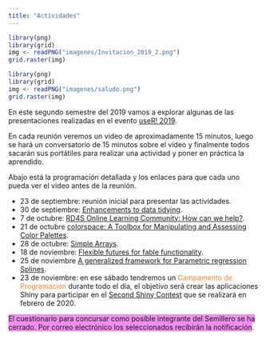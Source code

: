 ```yaml
---
title: "Actividades"
---
```


```r
library(png)
library(grid)
img <- readPNG("imagenes/Invitacion_2019_2.png")
grid.raster(img)
```

```r
library(png)
library(grid)
img <- readPNG("imagenes/saludo.png")
grid.raster(img)
```

En este segundo semestre del 2019 vamos a explorar algunas de las presentaciones realizadas en el evento [useR! 2019](http://www.user2019.fr/). 

En cada reunión veremos un video de aproximadamente 15 minutos, luego se hará un conversatorio de 15 minutos sobre el video y finalmente todos sacarán sus portátiles para realizar una actividad y poner en práctica la aprendido.  

Abajo está la programación detallada y los enlaces para que cada uno pueda ver el video antes de la reunión.

- 23 de septiembre: reunión inicial para presentar las actividades.
- 30 de septiembre: [Enhancements to data tidying](https://youtu.be/qFRYnKdLz5U).
- 7 de octubre: [RD4S Online Learning Community: How can we help?](https://youtu.be/iIjiwzxUI_0).
- 21 de octubre [colorspace: A Toolbox for Manipulating and Assessing Color Palettes](https://youtu.be/6bv2IAcNE_c).
- 28 de octubre: [Simple Arrays](https://youtu.be/LQbH5LlD7sg).
- 18 de noviembre: [Flexible futures for fable functionality](https://youtu.be/DhDOTxojQ3k).
- 25 de noviembre [A generalized framework for Parametric regression Splines](https://youtu.be/5EJ9h3QP6bU).
- 23 de noviembre: en ese sábado tendremos un <font color="#ED852E">Campamento de Programación</font> durante todo el día, el objetivo será crear las aplicaciones Shiny para participar en el [Second Shiny Contest](https://community.rstudio.com/uploads/default/original/2X/e/edf3fa339fadf7f95922c0b095520853a6de359b.gif) que se realizará en febrero de 2020.

<span style="background-color: #F18DF0">
El cuestionario para concursar como posible integrante del Semillero se ha cerrado. Por correo electrónico los seleccionados recibirán la notificación</span>.

